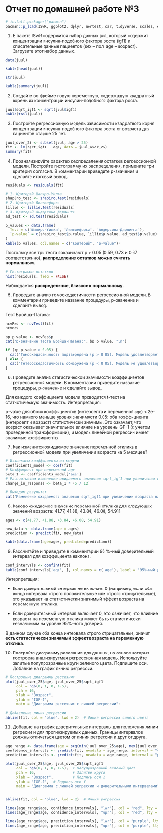 # Отчет по домашней работе №3

```r
# install.packages("pacman")
pacman::p_load(ISwR, ggplot2, dplyr, nortest, car, tidyverse, scales, emmeans, multcomp, multcompView, gtsummary, knitr)
```

1. В пакете ISwR содержится набор данных juul, который содержит концентрации инсулин-подобного фактора роста (igf1) и описательные данные пациентов (sex -- пол, age -- возраст). Загрузите этот набор данных.
```r
data(juul)
```

```r
kable(head(juul))
```


```r
str(juul)
```


```r
kable(summary(juul))
```

2. Создайте во фрейме новую переменную, содержащую квадратный корень из концентрации инсулин-подобного фактора роста.

```r
juul$sqrt_igf1 <- sqrt(juul$igf1)
kable(tail(juul))
```


3. Постройте регрессионную модель зависимости квадратного корня концентрации инсулин-подобного фактора роста от возраста для пациентов старше 25 лет.

```r
juul_over_25 <- subset(juul, age > 25)
fit <- lm(sqrt_igf1 ~ age, data = juul_over_25)
summary(fit)
```

4. Проанализируйте характер распределения остатков регрессионной модели. Постройте гистограмму их распределения, примените три критерия согласия. В комментарии приведите p-значения и сделайте итоговый вывод.

```r
residuals <- residuals(fit)

# 1. Критерий Шапиро-Уилка
shapiro_test <- shapiro.test(residuals)
# 2. Критерий Лиллиефорса
lillie <- lillie.test(residuals)
# 3. Критерий Андерсона-Дарлинга
ad_test <- ad.test(residuals)
```

```r
p_values <- data.frame(
  Test = c("Шапиро-Уилка", "Лиллиефорса", "Андерсона-Дарлинга"),
  `p-value` = c(shapiro_test$p.value, lillie$p.value, ad_test$p.value)
)
kable(p_values, col.names = c("Критерий", "p-value"))
```

Поскольку все три теста показывают p > 0.05 (0.59, 0.73 и 0.67 соответственно), **распределение остатков можно считать нормальным**.

```r
# Гистограмма остатков
hist(residuals, freq = FALSE)
```

Наблюдается **распределение, близкое к нормальному**.

5. Проведите анализ гомоскедастичности регрессионной модели. В комментарии приведите название процедуры, p-значение и сделайте вывод.

Тест Бройша-Пагана:

```r
ncvRes <- ncvTest(fit)
ncvRes
```
```r
bp_p_value <- ncvRes$p
cat("p-значение теста Бройша-Пагана:", bp_p_value, "\n")
```
```r
if (bp_p_value > 0.05) {
  cat("Гомоскедастичность подтверждена (p > 0.05). Модель удовлетворяет условию равенства дисперсий остатков.\n")
} else {
  cat("Гетероскедастичность обнаружена (p < 0.05). Модель не удовлетворяет условию равенства дисперсий остатков.\n")
}
```
6. Проведите анализ статистической значимости коэффициентов регрессионной модели. В комментарии приведите название процедуры, p-значение и сделайте вывод.

Для каждого коэффициента модели проводится t-тест на статистическую значимость.
Интерпретация:

p-value для обоих коэффициентов (интерсепта и переменной `age`) < 2e-16, что намного меньше уровня значимости 0.05: оба коэффициента (интерсепт и возраст) статистически значимы. Это означает, что возраст оказывает значительное влияние на уровень IGF-1 (с учетом проведенной трансформации), и модель линейной регрессии имеет значимые коэффициенты.

7. Как изменится ожидаемое значение переменной отклика в регрессионной модели при увеличении возраста на 5 месяцев?

```r
# Извлекаем коэффициенты из модели
coefficients_model <- coef(fit)
# Коэффициент при переменной age
beta_1 <- coefficients_model['age']
# Рассчитываем изменение ожидаемого значения sqrt_igf1 при увеличении возраста на 5 месяцев
change_in_response <- beta_1 * (5 / 12)

# Выводим результат
cat("Изменение ожидаемого значения sqrt_igf1 при увеличении возраста на 5 месяцев:", change_in_response, "\n")
```


8. Каково ожидаемое значение переменной отклика для следующих значений возраста: 41.77, 41.88, 43.84, 46.08, 54.91?

```r
ages <- c(41.77, 41.88, 43.84, 46.08, 54.91)

new_data <- data.frame(age = ages)
prediction <- predict(fit, new_data)

kable(data.frame(age=ages, predicted=prediction))
```



9. Рассчитайте и приведите в комментарии 95 %-ный доверительный интервал для коэффициента наклона.

```r
conf_intervals <- confint(fit)
kable(conf_intervals['age', ], col.names = c('age'), label = '95%-ный доверительный интервал для коэффициента наклона (age)')
```

Интерпретация:  

- Если доверительный интервал не включает 0 (например, если оба конца интервала строго положительные или строго отрицательные), это указывает на статистически значимый эффект возраста на переменную отклика.

- Если доверительный интервал включает 0, это означает, что влияние возраста на переменную отклика может быть статистически незначимым на уровне 95%-ного доверия.  

В данном случае оба конца интервала строго отрицательные, значит **есть статистически значимый эффект возраста на переменную отклика**.

10. Постройте диаграмму рассеяния для данных, на основе которых построена анализируемая регрессионная модель. Используйте залитые полупрозрачные круги зеленого цвета. Подпишите оси. Добавьте на график линию регрессии.

```r
# Построение диаграммы рассеяния
plot(juul_over_25$age, juul_over_25$sqrt_igf1, 
     col = rgb(0, 1, 0, 0.5),
     pch = 16,
     xlab = "Возраст",
     ylab = "IGF-1",
     main = "Диаграмма рассеяния с линией регрессии")

# Добавление линии регрессии
abline(fit, col = "blue", lwd = 2)  # Линия регрессии синего цвета
```

11. Добавьте на график доверительные интервалы для положения линии регресии и для прогнозируемых данных. Границы интервалов должны отличаться цветом от линии регрессии и друг от друга.

```r
age_range <- data.frame(age = seq(min(juul_over_25$age), max(juul_over_25$age), length.out = 100))
confidence_intervals <- predict(fit, newdata = age_range, interval = "confidence")
prediction_intervals <- predict(fit, newdata = age_range, interval = "prediction")

plot(juul_over_25$age, juul_over_25$sqrt_igf1, 
     col = rgb(0, 1, 0, 0.5),  # Полупрозрачный зелёный цвет
     pch = 16,                 # Залитые круги
     xlab = "Возраст",         # Подпись оси X
     ylab = "IGF-1",  # Подпись оси Y
     main = "Диаграмма с линией регрессии и доверительными интервалами")


abline(fit, col = "blue", lwd = 2)  # Линия регрессии

lines(age_range$age, confidence_intervals[, "lwr"], col = "red", lty = 2, lwd = 2)  # Нижняя граница доверительного интервала
lines(age_range$age, confidence_intervals[, "upr"], col = "red", lty = 2, lwd = 2)  # Верхняя граница доверительного интервала

lines(age_range$age, prediction_intervals[, "lwr"], col = "purple", lty = 3, lwd = 2)  # Нижняя граница прогноза
lines(age_range$age, prediction_intervals[, "upr"], col = "purple", lty = 3, lwd = 2)  # Верхняя граница прогноза
```

